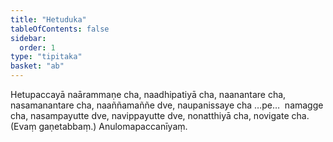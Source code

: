 ```yaml
---
title: "Hetuduka"
tableOfContents: false
sidebar:
  order: 1
type: "tipitaka"
basket: "ab"
---
```



<DynamicBreadcrumb />

<Division number="124">

<Paragraph number="345">
Hetupaccayā naārammaṇe cha, naadhipatiyā cha, naanantare cha, nasamanantare cha, naaññamaññe dve, naupanissaye cha …pe…  namagge cha, nasampayutte dve, navippayutte dve, nonatthiyā cha, novigate cha. (Evaṃ gaṇetabbaṃ.)

</Paragraph>
</Division>

<Paragraph number="346" type="center">
Anulomapaccanīyaṃ.
</Paragraph>